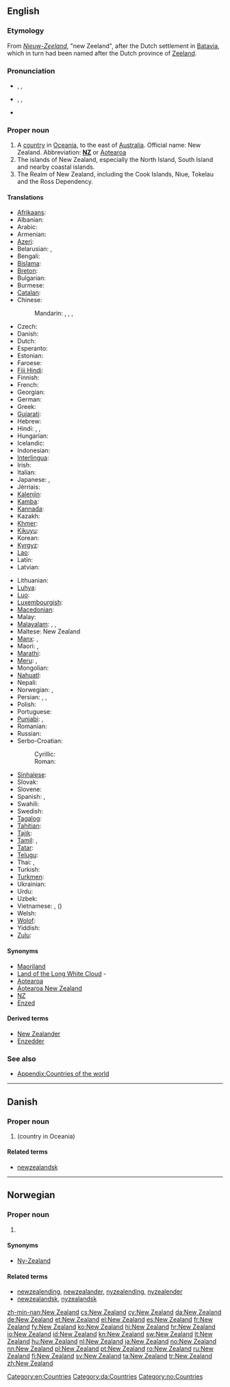 ==English==
{{wikipedia}}

===Etymology===
From {{etyl|nl}} ''[[Nieuw-Zeeland]]'', "new Zeeland", after the Dutch settlement in [[Batavia]], which in turn had been named after the Dutch province of [[Zeeland]].

===Pronunciation===
* {{a|UK}} {{enPR|nyoo͞-zē'lənd}}, {{IPA|/ˈnjuː ˈziː.lənd/}}, {{X-SAMPA|/"nju: "zi:.l@nd/}}
* {{a|US}} {{enPR|noo͞-zē'lənd}}, {{IPA|/ˈnu ˈzi.lənd/}}, {{X-SAMPA|/"nu "zi.l@nd/}}
* {{audio|en-us-New Zealand.ogg|Audio (US)}}

===Proper noun===
{{en-proper noun|head=[[new|New]] [[Zealand]]}}

# A [[country]] in [[Oceania]], to the east of [[Australia]]. Official name: New Zealand. Abbreviation: '''[[NZ]]''' or [[Aotearoa]]
# The islands of New Zealand, especially the North Island, South Island and nearby coastal islands.
# The Realm of New Zealand, including the Cook Islands, Niue, Tokelau and the Ross Dependency.

====Translations====
{{trans-top|country in Oceania}}
* [[Afrikaans]]: {{t-|af|Nieu-Seeland}}
* Albanian: {{t-|sq|Zelanda e Re}}
* Arabic: {{t-|ar|نيوزيلاندا|f|tr=nyuzilánda}}
* Armenian: {{t-|hy|Նոր Զելանդիա|tr=Nor Zelandia}}
* [[Azeri]]: {{t-|az|Yeni Zelandiya}}
* Belarusian: {{t-|be|Новая Зеландыя|f|tr=Nóvaja Zelándyja}}, {{t-|be|Новая Зэляндыя|f|tr=Nóvaja Zeljándyja}} {{qualifier|Taraškevica orthography}}
* Bengali: {{t-|bn|নিউজিল্যান্ড|tr=ni'ujilyanḑ|sc=Beng}}
* [[Bislama]]: {{t-|bi|Niu Zilan}}
* [[Breton]]: {{t+|br|Zeland-Nevez}}
* Bulgarian: {{t-|bg|Нова Зеландия|f|tr=Nóva Zelándija}}
* Burmese: {{t-|my|နယူးဇီလန္|tr=náyù zilã|sc=Mymr}}
* [[Catalan]]: {{t+|ca|Nova Zelanda}}
* Chinese:
*: Mandarin: {{t-|cmn|新西蘭|sc=Hani}}, {{t-|cmn|新西兰|tr=Xīn-Xīlán|sc=Hani}}, {{qualifier|Taiwan}} {{t|cmn|紐西蘭|sc=Hani}}, {{t|cmn|纽西兰|tr=Niǔ-Xīlán|sc=Hani}}
* Czech: {{t+|cs|Nový Zéland|m}}
* Danish: {{t-|da|New Zealand}}
* Dutch: {{t+|nl|Nieuw-Zeeland}}
* Esperanto: {{t-|eo|Nov-Zelando}}
* Estonian: {{t+|et|Uus-Meremaa}}
* Faroese: {{t-|fo|Nýsæland|m}}
* [[Fiji Hindi]]: {{tø|hif|New Zealand}}
* Finnish: {{t+|fi|Uusi-Seelanti}}
* French: {{t+|fr|Nouvelle-Zélande|f}}
* Georgian: {{t-|ka|ახალი ზელანდია|tr=akhali zelandia|sc=Geor}}
* German: {{t+|de|Neuseeland|n}}
* Greek: {{t+|el|Νέα Ζηλανδία|f|tr=Néa Zilandía}}
* [[Gujarati]]: {{t-|gu|ન્યુઝીલેન્ડ|tr=n'yujhīlēnḍ|sc=Gujr}}
* Hebrew: {{t-|he|ניו זילנד|f|tr=niu ziland}}
* Hindi: {{t-|hi|न्यू ज़ीलंड|tr=n'yū zīlaṇḍ}}, {{t-|hi|न्यूज़ीलैंड|tr=n'yūzīlaiṇḍ}}, {{t+|hi|न्यूज़ीलैण्ड|tr=n'yūzīlaiṇḍ}}
* Hungarian: {{t+|hu|Új-Zéland}}
* Icelandic: {{t+|is|Nýja-Sjáland|n}}
* Indonesian: {{t+|id|Selandia Baru}}
* [[Interlingua]]: {{t-|ia|Nove Zelanda}}
* Irish: {{t-|ga|Nua-Shéalainn|f|alt=An Nua-Shéalainn}}
* Italian: {{t+|it|Nuova Zelanda|f}}
* Japanese: {{t+|ja|ニュージーランド|tr=Nyūjīrando}}, {{t-|ja|ニュー・ジーランド|tr=Nyū-Jīrando|sc=Jpan}}
* Jèrriais: {{tø|roa-jer|Nouvelle Zélande|f}}
* [[Kalenjin]]: {{tø|kln|Nyuziland}}
* [[Kamba]]: {{tø|kam|Nyuziland}}
* [[Kannada]]: {{t+|kn|ನ್ಯೂ ಜೀಲ್ಯಾಂಡ್|tr=n'yū jīlyāṇḍ|sc=Knda}}
* Kazakh: {{t|kk|Жаңа-Зеландия|tr=Jaña-Zelandiya|sc=Cyrl}}
* [[Khmer]]: {{t-|km|ញូហ្សេលែនដ៍|tr=nyuuzeilɛɛn|sc=Khmr}}
* [[Kikuyu]]: {{tø|ki|Nyuziland}}
* Korean: {{t+|ko|뉴질랜드|tr=Nyujillaendeu|sc=Hang}}
* [[Kyrgyz]]: {{t-|ky|Жаңы Зеландия|tr=Jañı Zelandiya|sc=Cyrl}}
* [[Lao]]: {{t-|lo|ນູແວນ​ເຊລັງ|sc=Laoo}}
* Latin: {{t-|la|Nova Zelandia|f}}
* Latvian: {{t-|lv|Jaunzēlande|f}}
{{trans-mid}}
* Lithuanian: {{t+|lt|Naujoji Zelandija|f}}
* [[Luhya]]: {{tø|luy|Niuziland}}
* [[Luo]]: {{tø|luo|Niuziland}}
* [[Luxembourgish]]: {{t-|lb|Neiséiland}}
* [[Macedonian]]: {{t+|mk|Нов Зеланд|m|tr=Nov Zéland}}
* Malay: {{t-|ms|New Zealand}}
* [[Malayalam]]: {{t-|ml|ന്യൂസീലൻഡ്|sc=Mlym}}, {{t-|ml|ന്യൂസിലാന്‍റ്|sc=Mlym}}, {{t-|ml|ന്യൂസിലാന്ഡ്|sc=Mlym}}
* Maltese: New Zealand
* [[Manx]]: {{t-|gv|Noa Heelan|f}}, {{t-|gv|Seelan Noa|f|alt=Yn Teelan Noa}}
* Maori: {{t-|mi|Aotearoa}}, {{t-|mi|Niu Tireni}}
* [[Marathi]]: {{t-|mr|न्यू झीलँड|sc=Deva}}
* [[Meru]]: {{tø|mer|Nyuziland}}, {{tø|mer|Nyuziland}}
* Mongolian: {{t-|mn|Шинэ Зеланд|tr=Šine Zeland|sc=Cyrl}}
* [[Nahuatl]]: {{t-|nah|Yancuīc Zetlālpan}}
* Nepali: {{t-|ne|न्युजिल्यान्ड|tr=n'yujilyānḍ|sc=Deva}}
* Norwegian: {{t+|no|New Zealand}}, {{t-|no|Ny-Zealand}}
* Persian: {{t+|fa|نیوزیلند|tr=Niyuzilend|sc=fa-Arab}}, {{t-|fa|زلاند نو|tr=Zelând-e Nou|sc=fa-Arab}}, {{t-|fa|زلاند جدید|tr=Zelând-e Jadid|sc=fa-Arab}}
* Polish: {{t+|pl|Nowa Zelandia|f}}
* Portuguese: {{t+|pt|Nova Zelândia|f}}
* [[Punjabi]]: {{t-|pa|ਨਿਊਜੀਲੈਂਡ|sc=Guru}}, {{t-|pa|ਅਮਰੀਕਾ|f|sc=Guru}}
* Romanian: {{t-|ro|Noua Zeelandă|f}}
* Russian: {{t+|ru|Новая Зеландия|f|tr=Nóvaja Zelándija}}
* Serbo-Croatian:
*: Cyrillic: {{t-|sh|Нови Зеланд|m|alt=Но̏вӣ Зѐланд|sc=Cyrl}}
*: Roman: {{t-|sh|Novi Zeland|m|alt=Nȍvī Zèland}}
* [[Sinhalese]]: {{t-|si|නවසීලන්‍තය|tr=navasīlantaya|sc=Sinh}}
* Slovak: {{t-|sk|Nový Zéland|m}}
* Slovene: {{t+|sl|Nova Zelandija|f}}
* Spanish: {{t+|es|Nueva Zelanda|f}}, {{t+|es|Nueva Zelandia|f}}
* Swahili: {{t+|sw|Nyuzilandi}}
* Swedish: {{t+|sv|Nya Zeeland}}
* [[Tagalog]]: {{t+|tl|Bagong Selanda}}
* [[Tahitian]]: {{tø|ty|Aotearoa}}
* [[Tajik]]: {{t-|tg|Зеландияи Нав|tr=Zelandiyai Nav|sc=Cyrl}}
* [[Tamil]]: {{t+|ta|நியூசிலாந்து|tr=niyūcilāntu|sc=Taml}}, {{t-|ta|நியூஜிலாந்து|tr=niyūjilāntu|sc=Taml}}
* [[Tatar]]: {{t-|tt|Яңа Зеландия|tr=Yaña Zelandiya|sc=Cyrl}}
* [[Telugu]]: {{t-|te|న్యూజీలాండ్|tr=n'yūjīlāṇḍ|sc=Telu}}
* Thai: {{t-|th|ประเทศนิวซีแลนด์|tr=bpràtêt niw-seelaen}}, {{t+|th|นิวซีแลนด์|tr=niw-seelaen}}
* Turkish: {{t+|tr|Yeni Zelanda}}
* [[Turkmen]]: {{t-|tk|Täze Zelandiýa}}
* Ukrainian: {{t-|uk|Нова Зеландія|f|tr=Nová Zelándija}}
* Urdu: {{t-|ur|نیوزی‌لینڈ|tr=n'yūzīlaṇḍ|sc=ur-Arab}}
* Uzbek: {{t-|uz|Yangi Zelandiya}}
* Vietnamese: {{t-|vi|New Zealand}}, {{t-|vi|Tân Tây Lan}} ({{t-|vi|新西蘭|sc=Hani}})
* Welsh: {{t-|cy|Seland Newydd}}
* [[Wolof]]: {{t-|wo|Seland-Gu-Bees}}
* Yiddish: {{t-|yi|ניו-זילאנד|sc=Hebr}}
* [[Zulu]]: {{t-|zu|INyuzilandi}}
{{trans-bottom}}

====Synonyms====
* [[Maoriland]]
* [[Land of the Long White Cloud]] - {{qualifier|Maori name translated into English}}
* [[Aotearoa]]
* [[Aotearoa New Zealand]]
* [[NZ]]
* [[Enzed]]

====Derived terms====
* [[New Zealander]]
* [[Enzedder]]

===See also===
* [[Appendix:Countries of the world]]

[[Category:en:Countries]]

----

==Danish==
{{wikipedia|lang=da}}

===Proper noun===
{{head|da|proper noun}}

# {{l|en|New Zealand}} (country in Oceania)

====Related terms====
* [[newzealandsk]]

[[Category:da:Countries]]

----

==Norwegian==

===Proper noun===
{{head|no|proper noun}}

# {{l|en|New Zealand}}

====Synonyms====
* [[Ny-Zealand]]

====Related terms====
* [[newzealending]], [[newzealander]], [[nyzealending]], [[nyzealender]]
* [[newzealandsk]], [[nyzealandsk]]

[[Category:no:Countries]]

[[zh-min-nan:New Zealand]]
[[cs:New Zealand]]
[[cy:New Zealand]]
[[da:New Zealand]]
[[de:New Zealand]]
[[et:New Zealand]]
[[el:New Zealand]]
[[es:New Zealand]]
[[fr:New Zealand]]
[[fy:New Zealand]]
[[ko:New Zealand]]
[[hi:New Zealand]]
[[hr:New Zealand]]
[[io:New Zealand]]
[[id:New Zealand]]
[[kn:New Zealand]]
[[sw:New Zealand]]
[[lt:New Zealand]]
[[hu:New Zealand]]
[[nl:New Zealand]]
[[ja:New Zealand]]
[[no:New Zealand]]
[[nn:New Zealand]]
[[pl:New Zealand]]
[[pt:New Zealand]]
[[ro:New Zealand]]
[[ru:New Zealand]]
[[fi:New Zealand]]
[[sv:New Zealand]]
[[ta:New Zealand]]
[[tr:New Zealand]]
[[zh:New Zealand]]